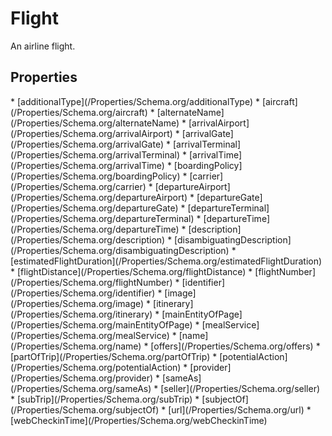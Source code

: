   
# Flight

An airline flight.

## Properties

<Grid>
* [additionalType](/Properties/Schema.org/additionalType)
* [aircraft](/Properties/Schema.org/aircraft)
* [alternateName](/Properties/Schema.org/alternateName)
* [arrivalAirport](/Properties/Schema.org/arrivalAirport)
* [arrivalGate](/Properties/Schema.org/arrivalGate)
* [arrivalTerminal](/Properties/Schema.org/arrivalTerminal)
* [arrivalTime](/Properties/Schema.org/arrivalTime)
* [boardingPolicy](/Properties/Schema.org/boardingPolicy)
* [carrier](/Properties/Schema.org/carrier)
* [departureAirport](/Properties/Schema.org/departureAirport)
* [departureGate](/Properties/Schema.org/departureGate)
* [departureTerminal](/Properties/Schema.org/departureTerminal)
* [departureTime](/Properties/Schema.org/departureTime)
* [description](/Properties/Schema.org/description)
* [disambiguatingDescription](/Properties/Schema.org/disambiguatingDescription)
* [estimatedFlightDuration](/Properties/Schema.org/estimatedFlightDuration)
* [flightDistance](/Properties/Schema.org/flightDistance)
* [flightNumber](/Properties/Schema.org/flightNumber)
* [identifier](/Properties/Schema.org/identifier)
* [image](/Properties/Schema.org/image)
* [itinerary](/Properties/Schema.org/itinerary)
* [mainEntityOfPage](/Properties/Schema.org/mainEntityOfPage)
* [mealService](/Properties/Schema.org/mealService)
* [name](/Properties/Schema.org/name)
* [offers](/Properties/Schema.org/offers)
* [partOfTrip](/Properties/Schema.org/partOfTrip)
* [potentialAction](/Properties/Schema.org/potentialAction)
* [provider](/Properties/Schema.org/provider)
* [sameAs](/Properties/Schema.org/sameAs)
* [seller](/Properties/Schema.org/seller)
* [subTrip](/Properties/Schema.org/subTrip)
* [subjectOf](/Properties/Schema.org/subjectOf)
* [url](/Properties/Schema.org/url)
* [webCheckinTime](/Properties/Schema.org/webCheckinTime)
</Grid>

